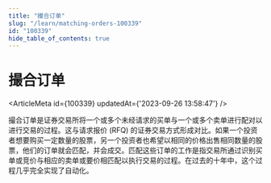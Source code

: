 ```yaml
---
title: "撮合订单"
slug: "/learn/matching-orders-100339"
id: "100339"
hide_table_of_contents: true
---
```



# 撮合订单

<ArticleMeta id={100339} updatedAt={'2023-09-26 13:58:47'} />
<div className='border-solid border-b border-t-0 my-4 border-[var(--ifm-color-gray-300)]' />

撮合订单是证券交易所将一个或多个未经请求的买单与一个或多个卖单进行配对以进行交易的过程。这与请求报价 (RFQ) 的证券交易方式形成对比。如果一个投资者想要购买一定数量的股票，另一个投资者也希望以相同的价格出售相同数量的股票，他们的订单就会匹配，并会成交。匹配这些订单的工作是指交易所通过识别买单或竞价与相应的卖单或要价相匹配以执行交易的过程。在过去的十年中，这个过程几乎完全实现了自动化。
